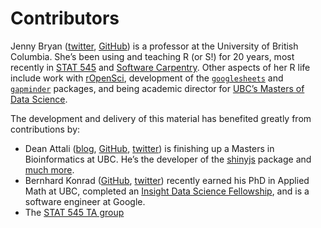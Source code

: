 # Contributors {#contrib}

Jenny Bryan ([twitter](https://twitter.com/jennybryan), [GitHub](https://github.com/jennybc)) is a professor at the University of British Columbia. She's been using and teaching R (or S!) for 20 years, most recently in [STAT 545](http://stat545.com) and [Software Carpentry](http://software-carpentry.org). Other aspects of her R life include work with [rOpenSci](https://ropensci.org/about/#leadership), development of the [`googlesheets`](https://cran.r-project.org/web/packages/googlesheets/index.html) and [`gapminder`](https://cran.r-project.org/web/packages/gapminder/index.html) packages, and being academic director for [UBC's Masters of Data Science](http://mds.science.ubc.ca).

The development and delivery of this material has benefited greatly from contributions by:

  * Dean Attali ([blog](http://deanattali.com), [GitHub](https://github.com/daattali/), [twitter](https://twitter.com/daattali)) is finishing up a Masters in Bioinformatics at UBC. He's the developer of the [shinyjs](https://cran.r-project.org/web/packages/shinyjs/index.html) package and [much more](http://deanattali.com/projects/).
  * Bernhard Konrad ([GitHub](https://github.com/BernhardKonrad), [twitter](https://twitter.com/bernhardkonrad)) recently earned his PhD in Applied Math at UBC, completed an [Insight Data Science Fellowship](http://www.insightdatascience.com), and is a software engineer at Google.
  * The [STAT 545 TA group](http://stat545.com/people.html)
